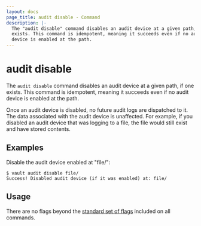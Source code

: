 ```yaml
---
layout: docs
page_title: audit disable - Command
description: |-
  The "audit disable" command disables an audit device at a given path, if one
  exists. This command is idempotent, meaning it succeeds even if no audit
  device is enabled at the path.
---
```


# audit disable

The `audit disable` command disables an audit device at a given path, if one
exists. This command is idempotent, meaning it succeeds even if no audit device
is enabled at the path.

Once an audit device is disabled, no future audit logs are dispatched to it. The
data associated with the audit device is unaffected. For example, if you
disabled an audit device that was logging to a file, the file would still exist
and have stored contents.

## Examples

Disable the audit device enabled at "file/":

```shell-session
$ vault audit disable file/
Success! Disabled audit device (if it was enabled) at: file/
```

## Usage

There are no flags beyond the [standard set of flags](/docs/commands)
included on all commands.
